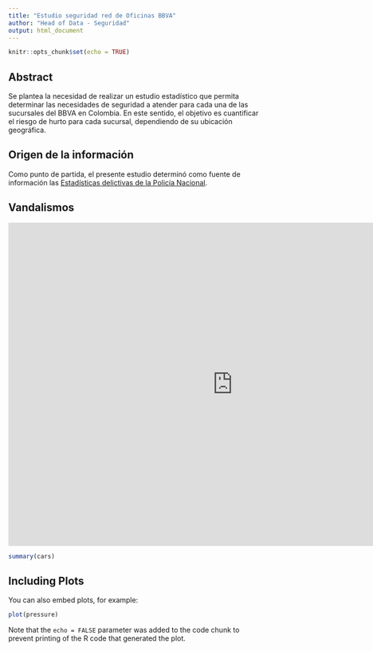 ```yaml
---
title: "Estudio seguridad red de Oficinas BBVA"
author: "Head of Data - Seguridad"
output: html_document
---
```


```r
knitr::opts_chunk$set(echo = TRUE)
```
## Abstract
Se plantea la necesidad de realizar un estudio estadístico que permita determinar las necesidades de seguridad a atender para cada una de las sucursales del BBVA en Colombia. En este sentido, el objetivo es cuantificar el riesgo de hurto para cada sucursal, dependiendo de su ubicación geográfica.


## Origen de la información

Como punto de partida, el presente estudio determinó como fuente de información las [Estadísticas delictivas  de la Policía Nacional](https://www.policia.gov.co/grupo-informaci%C3%B3n-criminalidad/estadistica-delictiva). 


## Vandalismos
<iframe src="https://camiloaguilar.shinyapps.io/Vandalismos_v2/" style="border: none; width: 900px; height: 650px"></iframe>

```r
summary(cars)
```

## Including Plots

You can also embed plots, for example:

```r
plot(pressure)
```

Note that the `echo = FALSE` parameter was added to the code chunk to prevent printing of the R code that generated the plot.

